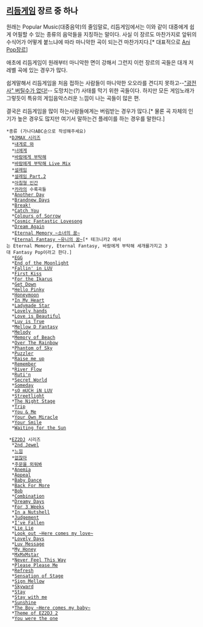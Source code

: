 == [[리듬게임]] 장르 중 하나 ==

원래는 Popular Music(대중음악)의 줄임말로, 리듬게임에서는 이와 같이 대중에게 쉽게 어필할 수 있는 종류의 음악들을 지칭하는 말이다. 사실 이 장르도 마찬가지로 앞뒤의 수식어가 어떻게 붙느냐에 따라 마니악한 곡이 되는건 마찬가지다.[* 대표적으로 [[Ani Pop]]장르]

애초에 리듬게임이 원래부터 마니악한 면이 강해서 그런지 이런 장르의 곡들은 대개 저레벨 곡에 있는 경우가 많다.

쉽게말해서 리듬게임을 처음 접하는 사람들이 마니악한 오오라를 견디지 못하고--[["광전사" 버틸수가 없다!]]-- 도망치는(?) 사태를 막기 위한 곡들이다. 하지만 모든 게임노래가 그렇듯이 특유의 게임음악스러운 느낌이 나는 곡들이 많은 편.

결국은 리듬게임을 많이 하는사람들에게는 버림받는 경우가 많다.[* 물론 곡 자체의 인기가 높은 경우도 많지만 여기서 말하는건 플레이를 하는 경우를 말한다.]

 *종류 (가나다ABC순으로 작성해주세요)
  *[[DJMAX 시리즈]]
   *[[내게로 와]]
   *[[너에게]]
   *[[바람에게 부탁해]]
   *[[바람에게 부탁해 Live Mix]]
   *[[설레임]]
   *[[설레임 Part.2]]
   *[[아침형 인간]]
   *[[카라(아이돌)|카라]]의 수록곡들
   *[[Another Day]]
   *[[Brandnew Days]]
   *[[Break!]]
   *[[Catch You]]
   *[[Colours of Sorrow]]
   *[[Cosmic Fantastic Lovesong]]
   *[[Dream Again]]
   *[[Eternal Memory ~소녀의 꿈~]]
   *[[Eternal Fantasy ~유니의 꿈~]][* 테크니카2 에서는 Eternal Memory, Eternal Fantasy, 바람에게 부탁해 세개를가지고 3대 Fantasy Pop이라고 한다.]
   *[[EGG]]
   *[[End of the Moonlight]]
   *[[Fallin' in LUV]] 
   *[[First Kiss]]
   *[[For the Ikarus]]
   *[[Get Down]]
   *[[Hello Pinky]]
   *[[Honeymoon]]
   *[[In My Heart]]
   *[[Ladymade Star]]
   *[[Lovely hands]]
   *[[Love is Beautiful]]
   *[[Luv is True]]
   *[[Mellow D Fantasy]]
   *[[Melody]]
   *[[Memory of Beach]]
   *[[Over The Rainbow]]
   *[[Phantom of Sky]]
   *[[Puzzler]]
   *[[Raise me up]]
   *[[Remember]]
   *[[River Flow]]
   *[[Ruti'n]]
   *[[Secret World]]
   *[[Someday]]
   *[[sO mUCH iN LUV]]
   *[[Streetlight]]
   *[[The Night Stage]]
   *[[Trip]]
   *[[You & Me]]
   *[[Your Own Miracle]]
   *[[Your Smile]]
   *[[Waiting for the Sun]]


  *[[EZ2DJ]] 시리즈
   *[[2nd Jewel]]
   *[[느낌]]
   *[[없잖아]]
   *[[주문을 외워봐]]
   *[[Anemia]]
   *[[Appeal]]
   *[[Baby Dance]]
   *[[Back For More]]
   *[[Bob]]
   *[[Combination]]
   *[[Dreamy Days]]
   *[[For 3 Weeks]]
   *[[In a Nutshell]]
   *[[Judgement]]
   *[[I've Fallen]]
   *[[Lie Lie]]
   *[[Look out ~Here comes my love~]]
   *[[Lovely Days]]
   *[[Luv Message]]
   *[[My Honey]]
   *[[MxMxMstar]]
   *[[Never Feel This Way]]
   *[[Please Please Me]] 
   *[[Refresh]]
   *[[Sensation of Stage]]
   *[[Sign Mellow]]
   *[[Skyward]]
   *[[Stay]]
   *[[Stay with me]]
   *[[Sunshine]]
   *[[The Boy ~Here comes my baby~]]
   *[[Theme of EZ2DJ 2]]
   *[[You were the one]]


